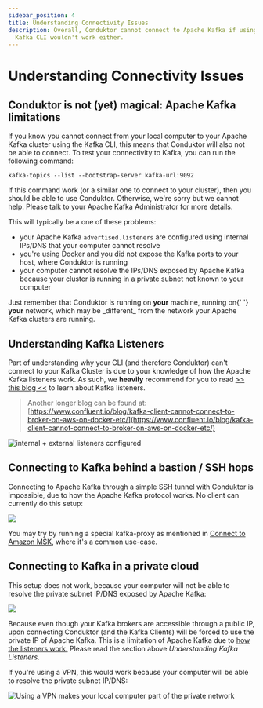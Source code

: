 ```yaml
---
sidebar_position: 4
title: Understanding Connectivity Issues
description: Overall, Conduktor cannot connect to Apache Kafka if using the classic Apache
  Kafka CLI wouldn't work either.
---
```



# Understanding Connectivity Issues

## Conduktor is not (yet) magical: Apache Kafka limitations

If you know you cannot connect from your local computer to your Apache Kafka cluster using the Kafka CLI, this means that Conduktor will also not be able to connect. To test your connectivity to Kafka, you can run the following command:

```
kafka-topics --list --bootstrap-server kafka-url:9092
```

If this command work (or a similar one to connect to your cluster), then you should be able to use Conduktor. Otherwise, we're sorry but we cannot help. Please talk to your Apache Kafka Administrator for more details.&#x20;

This will typically be a one of these problems:

- your Apache Kafka `advertised.listeners` are configured using internal IPs/DNS that your computer cannot resolve
- you're using Docker and you did not expose the Kafka ports to your host, where Conduktor is running
- your computer cannot resolve the IPs/DNS exposed by Apache Kafka because your cluster is running in a private subnet not known to your computer

<InfoBox type="success">
  Just remember that Conduktor is running on <strong>your</strong> machine, running on{' '}
  <strong>your</strong> network, which may be _different_ from the network your Apache Kafka
  clusters are running.
</InfoBox>

## Understanding Kafka Listeners

Part of understanding why your CLI (and therefore Conduktor) can't connect to your Kafka Cluster is due to your knowledge of how the Apache Kafka listeners work. As such, we **heavily** recommend for you to read [>> this blog <<](https://rmoff.net/2018/08/02/kafka-listeners-explained/) to learn about Kafka listeners.

> Another longer blog can be found at: [https://www.confluent.io/blog/kafka-client-cannot-connect-to-broker-on-aws-on-docker-etc/](https://www.confluent.io/blog/kafka-client-cannot-connect-to-broker-on-aws-on-docker-etc/)

![internal + external listeners configured](<../assets/assets/image (48).png>)

## Connecting to Kafka behind a bastion / SSH hops

Connecting to Apache Kafka through a simple SSH tunnel with Conduktor is impossible, due to how the Apache Kafka protocol works. No client can currently do this setup:

![](<../assets/assets/image (8).png>)

You may try by running a special kafka-proxy as mentioned in [Connect to Amazon MSK](connect-to-amazon-msk.md), where it's a common use-case.

## Connecting to Kafka in a private cloud

This setup does not work, because your computer will not be able to resolve the private subnet IP/DNS exposed by Apache Kafka:

![](<../assets/assets/image (3) (1).png>)

Because even though your Kafka brokers are accessible through a public IP, upon connecting Conduktor (and the Kafka Clients) will be forced to use the private IP of Apache Kafka. This is a limitation of Apache Kafka due to [how the listeners work.](https://rmoff.net/2018/08/02/kafka-listeners-explained/) Please read the section above _Understanding Kafka Listeners_.

If you're using a VPN, this would work because your computer will be able to resolve the private subnet IP/DNS:

![Using a VPN makes your local computer part of the private network](<../assets/assets/image (35).png>)
